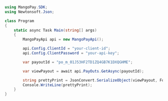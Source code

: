 ```csharp .NET 
using MangoPay.SDK;
using Newtonsoft.Json;

class Program
{
    static async Task Main(string[] args)
    {
        MangoPayApi api = new MangoPayApi();

        api.Config.ClientId = "your-client-id";
        api.Config.ClientPassword = "your-api-key";

        var payoutId = "po_m_01J53HF2TD1ZQ4GB7K1DXQGHME";

        var viewPayout = await api.PayOuts.GetAsync(payoutId);

        string prettyPrint = JsonConvert.SerializeObject(viewPayout, Formatting.Indented);
        Console.WriteLine(prettyPrint);
	}
}
```